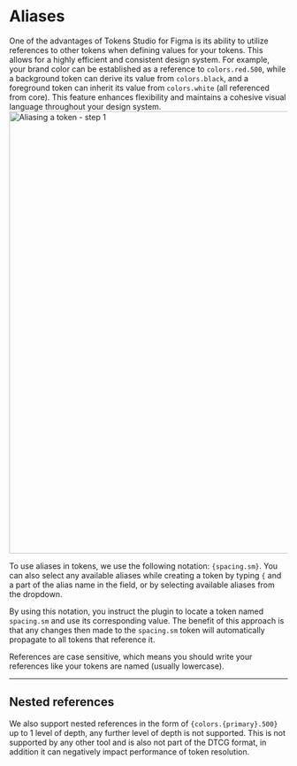 
# Aliases

One of the advantages of Tokens Studio for Figma is its ability to utilize references to other tokens when defining values for your tokens. This allows for a highly efficient and consistent design system. For example, your brand color can be established as a reference to `colors.red.500`, while a background token can derive its value from `colors.black`, and a foreground token can inherit its value from `colors.white` (all referenced from core). This feature enhances flexibility and maintains a cohesive visual language throughout your design system.
<img src='/token-alias.png' alt="Aliasing a token - step 1" width="800"/>

To use aliases in tokens, we use the following notation: `{spacing.sm}`. You can also select any available aliases while creating a token by typing `{` and a part of the alias name in the field, or by selecting available aliases from the dropdown.

By using this notation, you instruct the plugin to locate a token named `spacing.sm` and use its corresponding value. The benefit of this approach is that any changes then made to the `spacing.sm` token will automatically propagate to all tokens that reference it.

<Callout emoji="💡">
  References are case sensitive, which means you should write your references like your tokens are named (usually lowercase).
</Callout>

---



<ReactPlayer
  muted
  playsinline
  width="100%"
  height="auto"
  loop
  controls
  url="/alias-recording.mp4"
/>

## Nested references
We also support nested references in the form of `{colors.{primary}.500}` up to 1 level of depth, any further level of depth is not supported. This is not supported by any other tool and is also not part of the DTCG format, in addition it can negatively impact performance of token resolution.
